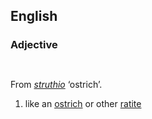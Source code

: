 ==English==

===Adjective===

   {{en-adj}}

From {{L.}} ''[[struthio]]'' ‘ostrich’.

# like an [[ostrich]] or other [[ratite]]